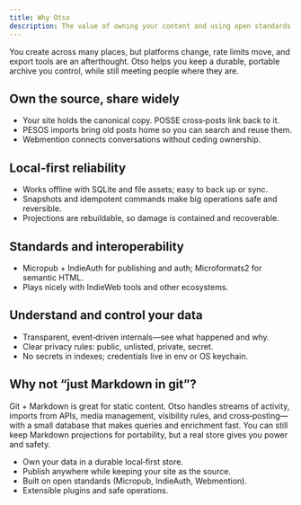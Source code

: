 ```yaml
---
title: Why Otso
description: The value of owning your content and using open standards.
---
```


You create across many places, but platforms change, rate limits move, and export tools are an afterthought. Otso helps you keep a durable, portable archive you control, while still meeting people where they are.

## Own the source, share widely

- Your site holds the canonical copy. POSSE cross‑posts link back to it.
- PESOS imports bring old posts home so you can search and reuse them.
- Webmention connects conversations without ceding ownership.

## Local‑first reliability

- Works offline with SQLite and file assets; easy to back up or sync.
- Snapshots and idempotent commands make big operations safe and reversible.
- Projections are rebuildable, so damage is contained and recoverable.

## Standards and interoperability

- Micropub + IndieAuth for publishing and auth; Microformats2 for semantic HTML.
- Plays nicely with IndieWeb tools and other ecosystems.

## Understand and control your data

- Transparent, event‑driven internals—see what happened and why.
- Clear privacy rules: public, unlisted, private, secret.
- No secrets in indexes; credentials live in env or OS keychain.

## Why not “just Markdown in git”?

Git + Markdown is great for static content. Otso handles streams of activity, imports from APIs, media management, visibility rules, and cross‑posting—with a small database that makes queries and enrichment fast. You can still keep Markdown projections for portability, but a real store gives you power and safety.

- Own your data in a durable local‑first store.
- Publish anywhere while keeping your site as the source.
- Built on open standards (Micropub, IndieAuth, Webmention).
- Extensible plugins and safe operations.
